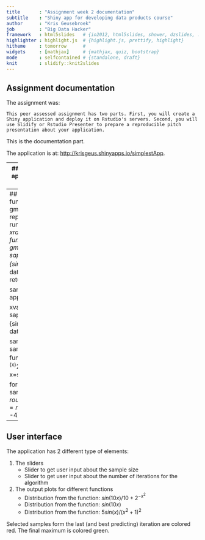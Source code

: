 ```yaml
---
title       : "Assignment week 2 documentation"
subtitle    : "Shiny app for developing data products course"
author      : "Kris Geusebroek"
job         : "Big Data Hacker"
framework   : html5slides   # {io2012, html5slides, shower, dzslides, ...}
highlighter : highlight.js  # {highlight.js, prettify, highlight}
hitheme     : tomorrow      # 
widgets     : [mathjax]     # {mathjax, quiz, bootstrap}
mode        : selfcontained # {standalone, draft}
knit        : slidify::knit2slides
---
```


## Assignment documentation

The assignment was:

``This peer assessed assignment has two parts. First, you will create a Shiny application and deploy it on Rstudio's servers. Second, you will use Slidify or Rstudio Presenter to prepare a reproducible pitch presentation about your application.``

This is the documentation part.  

The application is at: [http://krisgeus.shinyapps.io/simplestApp](http://krisgeus.shinyapps.io/simplestApp). 

---
## The application
The goal of the application is to find the maximum value in some distribution. 

Determining the maximum is done by taking a sample and in every next iteration take the top 20% and for each value sample 5 new points within a range from that point.

---
## The code
```r
newsample = function(bestxvals, num, xrange, gmin, gmax){
  xvals = rep(bestxvals,num) + runif(length(bestxvals)*num,-xrange,xrange)
  xvals = sapply(xvals, function(x){ return(max(min(x, gmax), gmin)) } ) 
  yvals = sapply(xvals, function(x) {sin(x*10)/10 + 2^(-(x)^2)})
  newdf = data.frame(x = xvals, y = yvals)
  return(newdf)
}

sample_size = 20; numiters = 5 #in app provided by UI

xvals = seq(-4, 4, 0.02)
yvals = sapply(xvals, function(x) {sin(x*10)/10 + 2^(-(x)^2)})
distdf = data.frame( x=xvals, y= yvals)

samplesx = runif(sample_size, -4, 4)
samplesy = sapply(samplesx, function(x) {sin(x*10)/10 + 2^(-(x)^2)})
sampledf = data.frame( x=samplesx, y=samplesy)

for( i in 1:numiters ){
  bestof   = sampledf[ order(-sampledf$y), ][1:round(nrow(sampledf)/5),]
  sampledf = newsample(bestof$x, 5, (4 - -4)/(numiters+1), -4, 4 )
}
```

---
## User interface 
The application has 2 different type of elements:

1. The sliders
    - Slider to get user input about the sample size
    - Slider to get user input about the number of iterations for the algorithm

2. The output plots for different functions
    - Distribution from the function: $sin(10x)/10 + 2^{-x^2}$
    - Distribution from the function: $sin(10x)$
    - Distribution from the function: $5sin(x)/(x^2+1)^2$

Selected samples form the last (and best predicting) iteration are colored red. The final maximum is colored green.
